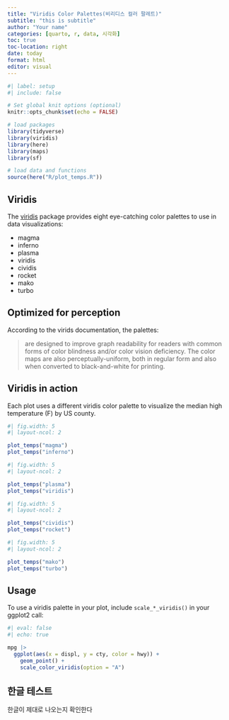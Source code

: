 ```yaml
---
title: "Viridis Color Palettes(비리디스 컬러 팔레트)"
subtitle: "this is subtitle"
author: "Your name"
categories: [quarto, r, data, 시각화]
toc: true
toc-location: right
date: today
format: html
editor: visual
---
```


```r
#| label: setup
#| include: false

# Set global knit options (optional)
knitr::opts_chunk$set(echo = FALSE)

# load packages
library(tidyverse)
library(viridis)
library(here)
library(maps)
library(sf)

# load data and functions
source(here("R/plot_temps.R"))
```

## Viridis

The [viridis](https://sjmgarnier.github.io/viridis/) package provides eight eye-catching color palettes to use in data visualizations:

-   magma
-   inferno
-   plasma
-   viridis
-   cividis
-   rocket
-   mako
-   turbo

## Optimized for perception

According to the virids documentation, the palettes:

> are designed to improve graph readability for readers with common forms of color blindness and/or color vision deficiency. The color maps are also perceptually-uniform, both in regular form and also when converted to black-and-white for printing.

## Viridis in action

Each plot uses a different viridis color palette to visualize the median high temperature (F) by US county.

```r
#| fig.width: 5
#| layout-ncol: 2

plot_temps("magma")
plot_temps("inferno")
```

```r
#| fig.width: 5
#| layout-ncol: 2

plot_temps("plasma")
plot_temps("viridis")
```

```r
#| fig.width: 5
#| layout-ncol: 2

plot_temps("cividis")
plot_temps("rocket")
```

```r
#| fig.width: 5
#| layout-ncol: 2

plot_temps("mako")
plot_temps("turbo")
```

## Usage

To use a viridis palette in your plot, include `scale_*_viridis()` in your ggplot2 call:

```r
#| eval: false
#| echo: true

mpg |>  
  ggplot(aes(x = displ, y = cty, color = hwy)) +
    geom_point() +
    scale_color_viridis(option = "A")
```

## 한글 테스트

한글이 제대로 나오는지 확인한다
